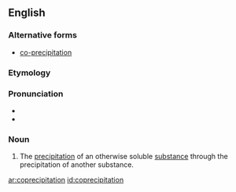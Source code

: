 ==English==
===Alternative forms===
*[[co-precipitation]]

===Etymology===

{{prefix|co|precipitation}}

===Pronunciation===

*{{IPA|koʊpɹɪsɪpɪˈteɪʃən}}
*{{rhymes|eɪʃən}}

===Noun===
{{en-noun}}
{{wikipedia}}

#{{chemistry}} The [[precipitation]] of an otherwise soluble [[substance]] through the precipitation of another substance.

[[ar:coprecipitation]]
[[id:coprecipitation]]